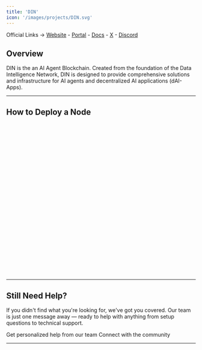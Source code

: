 ```yaml
---
title: 'DIN'
icon: '/images/projects/DIN.svg'
---
```


Official Links → [Website](https://din.lol/) - [Portal](https://node.din.lol/) - [Docs](https://docs.din.lol/) - [X](https://x.com/din_lol_) - [Discord](https://discord.com/invite/dinlol)

## Overview

DIN is the an AI Agent Blockchain. Created from the foundation of the Data Intelligence Network, DIN is designed to provide comprehensive solutions and infrastructure for AI agents and decentralized AI applications (dAI-Apps).

---
## How to Deploy a Node
<Frame caption="">
  <iframe 
    width="100%" 
    height="400" 
    title="DIN Chipper Node" 
    frameBorder="0" 
    allow="accelerometer; autoplay; clipboard-write; encrypted-media; gyroscope; picture-in-picture" 
    allowFullScreen>
  </iframe>
</Frame>

---

## Still Need Help?

If you didn't find what you're looking for, we've got you covered. Our team is just one message away — ready to help with anything from setup questions to technical support.

<CardGroup cols={2}>
  <Card title="Open Support Ticket" icon="rectangle-stack" href="https://discord.com/channels/1217243890352914552/1220638161407836241">
    Get personalized help from our team
  </Card>
  <Card title="Join Discord" icon="message-circle" href="https://discord.com/invite/JDkD4EaqcZ">
    Connect with the community
  </Card>
</CardGroup>

--- 
